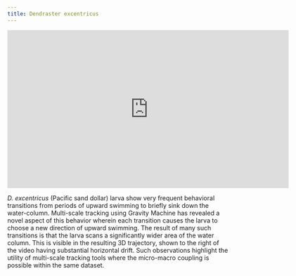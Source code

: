 ```yaml
---
title: Dendraster excentricus
---
```


<iframe src="https://player.vimeo.com/video/448184856" width="640" height="360" frameborder="0" allow="autoplay; fullscreen" allowfullscreen></iframe>

*D. excentricus* (Pacific sand dollar) larva show very frequent behavioral transitions from periods of upward swimming to briefly sink down the water-column. Multi-scale tracking using Gravity Machine has revealed a novel aspect of this behavior wherein each transition causes the larva to choose a new direction of upward swimming. The result of many such transitions is that the larva scans a significantly wider area of the water column. This is visible in the resulting 3D trajectory, shown to the right of the video having substantial horizontal drift. Such observations highlight the utility of multi-scale tracking tools where the micro-macro coupling is possible within the same dataset.  

